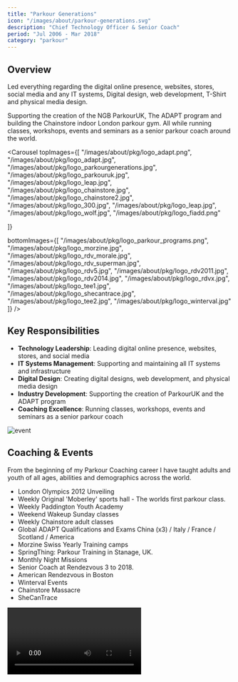 ```yaml
---
title: "Parkour Generations"
icon: "/images/about/parkour-generations.svg"
description: "Chief Technology Officer & Senior Coach"
period: "Jul 2006 - Mar 2018"
category: "parkour"
---
```


## Overview

Led everything regarding the digital online presence, websites, stores, social media and any IT systems, Digital design, web development, T-Shirt and physical media design. 

Supporting the creation of the NGB ParkourUK, The ADAPT program and building the Chainstore indoor London parkour gym. All while running classes, workshops, events and seminars as a senior parkour coach around the world.


<Carousel topImages={[
	"/images/about/pkg/logo_adapt.png",
	"/images/about/pkg/logo_adapt.jpg", 
	"/images/about/pkg/logo_parkourgenerations.jpg",
	"/images/about/pkg/logo_parkouruk.jpg",
	"/images/about/pkg/logo_leap.jpg",
	"/images/about/pkg/logo_chainstore.jpg",
	"/images/about/pkg/logo_chainstore2.jpg",
	"/images/about/pkg/logo_300.jpg",
	"/images/about/pkg/logo_leap.jpg",
	"/images/about/pkg/logo_wolf.jpg",
	"/images/about/pkg/logo_fiadd.png"
	
]} 

bottomImages={[
	"/images/about/pkg/logo_parkour_programs.png",
	"/images/about/pkg/logo_morzine.jpg", 
	"/images/about/pkg/logo_rdv_morale.jpg",
	"/images/about/pkg/logo_rdv_superman.jpg",
	"/images/about/pkg/logo_rdv5.jpg",
	"/images/about/pkg/logo_rdv2011.jpg",
	"/images/about/pkg/logo_rdv2014.jpg",
	"/images/about/pkg/logo_rdvx.jpg",
	"/images/about/pkg/logo_tee1.jpg",
	"/images/about/pkg/logo_shecantrace.jpg",
	"/images/about/pkg/logo_tee2.jpg",
	"/images/about/pkg/logo_winterval.jpg"
]} />



## Key Responsibilities

- **Technology Leadership**: Leading digital online presence, websites, stores, and social media
- **IT Systems Management**: Supporting and maintaining all IT systems and infrastructure
- **Digital Design**: Creating digital designs, web development, and physical media design
- **Industry Development**: Supporting the creation of ParkourUK and the ADAPT program
- **Coaching Excellence**: Running classes, workshops, events and seminars as a senior parkour coach

![event](/images/about/pkg/tee.jpg)

## Coaching & Events

From the beginning of my Parkour Coaching career I have taught adults and youth of all ages, abilities and demographics across the world.

- London Olympics 2012 Unveiling
- Weekly Original 'Moberley' sports hall - The worlds first parkour class.
- Weekly Paddington Youth Academy
- Weekend Wakeup Sunday classes
- Weekly Chainstore adult classes
- Global ADAPT Qualifications and Exams China (x3) / Italy / France / Scotland / America
- Morzine Swiss Yearly Training camps
- SpringThing: Parkour Training in Stanage, UK.
- Monthly Night Missions
- Senior Coach at Rendezvous 3 to 2018.
- American Rendezvous in Boston
- Winterval Events
- Chainstore Massacre
- SheCanTrace

<Video videoId="IgfV7BNFVvw" title="My Video" />

## Work

- Movie - Patient Zero
- SkyTaTa Advert
- The Metro Photoshoot
- EA Games - Mirrors Edge Marketing
- Relentless Magazine
- ACE Cafe Demo
- Sony Ericsson / PocketTV
- Huck Print Magazine
- Southbank Centre
- Spiked Magazine
- The Royal Parks Half Marathon
- ESP Play Systems
- Spencer Murphy Photography
- Ben Knight Photography

![event](/images/about/pkg/event.jpg)

## Website & Design 

- ParkourUK.org
- ParkourGenerations.com
- AdaptQualifications.com
- ParkourPrograms.com
- FIADD.com
- Parkour Tactical
- ADAPT Logo design
- ParkourUK Logo Design
- LEAP Park Logo
- RDV / Winterval / etc... Event and T-Shirt Logos and Designs
- Posters and Marketing materials.
- Certificate Designs / Morale Patches & Giveaways

![event](/images/about/pkg/website.jpg)

## Construction

- Designed and Built the complete Parkour Indoor Gym "The Chainstore" - Londons first ever Parkour Gym

![event](/images/about/pkg/chainstore1.jpg)
![event](/images/about/pkg/chainstore2.jpg)


## Impact

- **11 Years 9 Months** of combined technology and coaching leadership
- **Industry Standards** helping establish professional parkour organizations
- **Digital Infrastructure** supporting international parkour community
- **Facility Development** contributing to physical parkour infrastructure
- **International Reach** coaching and teaching worldwide 
